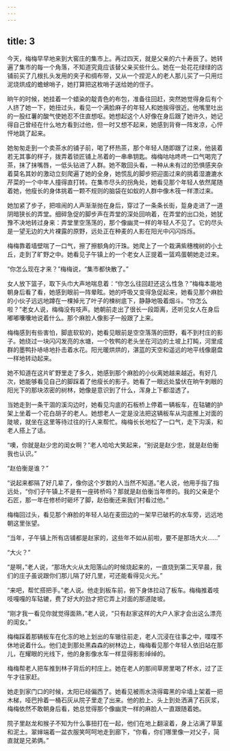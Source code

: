 ```yaml
---
---
---
```

title: 3
---



今天，梅梅早早地来到大窖庄的集市上。再过四天，就是父亲的六十寿辰了。她转遍了集市的每一个角落，不知道究竟应该替父亲买些什么。她在一处花花绿绿的店铺前买了几根扎头发用的夹子和绸布带，又从一个捏泥人的老人那儿买了一只用烂泥烧烘成的蟾蜍哨子，她打算把这枚哨子送给她的侄子。

晌午的时候，她挂着一个蜡染的靛青色的布包，准备往回赶，突然她觉得身后有个人挤了她一下，她扭过头，看见一个满脸麻子的年轻人和她挨得很近。他嘴里吐出的一股红薯的酸气使她忍不住直想呕。她想起这个人好像在身后跟了她许久，她记得自己曾经在什么地方看到过他，但一时又想不起来，她感到背脊一阵发凉，心怦怦地跳了起来。

她匆匆走到一个卖茶水的铺子前，喝了杯热茶，那个年轻人随即跟了过来，他装着若无其事的样子，拨弄着锁匠铺上吊着的一串串钥匙。梅梅咕咕咚咚一口气喝完了茶，抹了抹嘴唇，一低头钻进了人群。她不敢回头看，一种从未有过的恐惧感夹杂着莫名其妙的激动立刻爬遍了她的全身，她慌乱的脚步把迎面过来的挑着湿漉漉水芹菜的一个中年人撞得直打转。在集市尽头的拐角处，她看见那个年轻人依然尾随着她，他瘦长的身体挑着一颗不规则的脑袋在如蚁的人群中像木筏一样漂过来。

她加紧了步子，把喧闹的人声渐渐抛在身后，穿过了一条条长街，踅身走进了一道阴暗狭长的弄堂。细碎急促的脚步声在弄堂的深处回响着，在弄堂的出口处，她犹豫不决地转过身来：弄堂里空荡荡的，那个像幽灵一样的年轻人不见了。它的尽头是一望无边的大片裸露的原野，远处正在种麦的人影在阳光中闪闪烁烁。

梅梅靠着墙壁喘了一口气，擦了擦额角的汗珠。她爬上了一个栽满紫穗槐树的小土丘，走到了旷野之中。她看见子午镇上的一个老女人正提着一篮鸡蛋朝她走过来。

“你怎么现在才来？”梅梅说，“集市都快散了。”

女人放下篮子，取下头巾大声地喘息着：“你怎么往回赶还这么性急？”梅梅本能地朝身后看了看，她感到眼前一阵晕眩。她的呼吸又变得急促起来，她看见那个麻脸的小伙子远远地蹲在一棵掉光了叶子的楝树底下，静静地吸着烟斗。“你怎么啦？”老女人说，梅梅没有吱声。她朝前走出了很长一段距离，还听见女人在身后嘟嘟囔囔地说着什么。那个麻脸人像影子一般跟了上来。

梅梅感到有些害怕，脚底软软的，她看见眼前是空空落落的田野，看不到村庄的影子。她绕过一块闪闪发亮的水塘，一个牧鸭的老头坐在河边的土坡上打盹，河里成群的墨鸭扑哧哧地扑击着水花。阳光暖烘烘的，湛蓝的天空和遥远的地平线像磨盘一样地转动起来。

她不知道在这片旷野里走了多久，她感到那个麻脸的小伙离她越来越近。有好几次，她能够看见自己的脚踩着了他瘦长的影子。她看了一眼远处蛰伏在晌午刺眼的阳光下的那块浓密的树林，她像是意识到了什么，浑身上下都湿透了。

当她走到一条干涸的溪沟边时，她看见沟底的石板桥上停着一辆板车，在轱辘的护架上坐着一个花白胡子的老人。她想老人一定是没法把这辆板车从沟底推上对面的陡坡，就坐在这里等待过往的行人来帮忙。梅梅长长地松了一口气，走下沟溪，和老人搭上了话。

“噢，你就是赵少忠的闺女啊？”老人哈哈大笑起来，“别说是赵少忠，就是赵伯衡我也认识。”

“赵伯衡是谁？”

“说起来都隔了好几辈了，像你这个岁数的人当然不知道。”老人说，他用手指了指远处，“你们子午镇上不是有一座砖桥吗？那就是赵伯衡当年修的。我的父亲是个石匠，那一年在修桥时砸坏了脚，赵伯衡还来我们村看过他。”

梅梅回过头，看见那个麻脸的年轻人站在麦田边的一架早已破朽的水车旁，远远地朝这里张望。

“当年，子午镇上所有店铺都是赵家的，这些年不如从前啦，要不是那场大火……”

“大火？”

“是啊，”老人说，“那场大火从太阳落山的时候烧起来的，一直烧到第二天早晨，我们的庄子虽说跟你们那儿隔了好几里，可还能看得见火光。”

“来吧，帮忙搭把手。”老人说。他走到板车前，俯下身体拉动了板车。梅梅推着吱吱嘎嘎的车轱辘，费了好大的劲才把它弄上对面的那道陡坡。

“刚才我一看见你就觉得面熟，”老人说，“只有赵家这样的大户人家才会出这么漂亮的闺女。”

梅梅踩着那辆板车在化冻的地上划出的车辙往前走，老人沉浸在往事之中，喋喋不休地说着什么。他们走到那处黑森森的树林边上，梅梅看见那个年轻人依旧站在那儿，在耀眼的光线下，他的身影像水车一样显得影影绰绰的。

梅梅帮老人把车推到林子背后的村庄上。她在老人的那间草房里喝了杯水，过了正午才往家赶。

她走到家门口的时候，太阳已经偏西了。她看见被雨水浇得霉黑的伞墙上架着一把木梯，哑巴拎着一桶石灰从院子里走了出来。他的脸上、头上到处洒满了石灰浆，梅梅依然不敢朝身后看，她总觉得那个像幽灵一样的麻脸人一直跟随着她。

院子里赵龙和猴子不知为什么事扭打在一起，他们在地上翻滚着，身上沾满了草茎和泥土。翠婶端着一盆衣服笑呵呵地走到廊下，“你看，你们哪里像一对父子，简直就是兄弟俩。”
